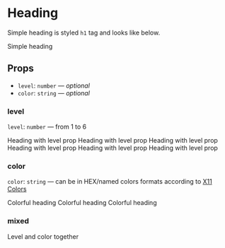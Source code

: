 
<Meta title="Typography/Heading" component={Heading} />

# Heading

Simple heading is styled `h1` tag and looks like below.

<Preview>
  <Story name="simple">
    <Heading>Simple heading</Heading>
  </Story>
</Preview>

## Props

- `level`: `number` — _optional_
- `color`: `string` — _optional_

### level

`level`: `number` — from 1 to 6

<Preview>
  <Story name="levels">
    <Container>
      <Heading level="1">Heading with level prop</Heading>
      <Heading level="2">Heading with level prop</Heading>
      <Heading level="3">Heading with level prop</Heading>
      <Heading level="4">Heading with level prop</Heading>
      <Heading level="5">Heading with level prop</Heading>
      <Heading level="6">Heading with level prop</Heading>
    </Container>
  </Story>
</Preview>

### color

`color`: `string` — can be in HEX/named colors formats according to [X11 Colors](https://en.wikipedia.org/wiki/X11_color_names)

<Preview>
  <Story name="colors">
    <Container>
      <Heading color="palevioletred">Colorful heading</Heading>
      <Heading color="#6495ED">Colorful heading</Heading>
      <Heading color="mediumturquoise">Colorful heading</Heading>
    </Container>
  </Story>
</Preview>

### mixed

<Preview>
  <Story name="mixed">
    <Heading level="3" color="crimson">
      Level and color together
    </Heading>
  </Story>
</Preview>
